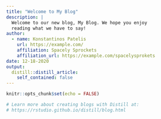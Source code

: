 ```yaml
---
title: "Welcome to My Blog"
description: |
  Welcome to our new blog, My Blog. We hope you enjoy 
  reading what we have to say!
author:
  - name: Konstantinos Patelis 
    url: https://example.com/
    affiliation: Spacely Sprockets
    affiliation_url: https://example.com/spacelysprokets
date: 12-18-2020
output:
  distill::distill_article:
    self_contained: false
---
```


```r
knitr::opts_chunk$set(echo = FALSE)

# Learn more about creating blogs with Distill at:
# https://rstudio.github.io/distill/blog.html

```



